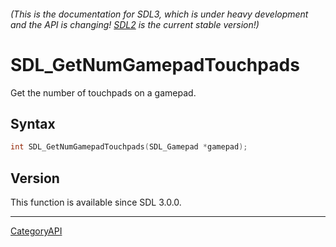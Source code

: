 ====== (This is the documentation for SDL3, which is under heavy development and the API is changing! [https://wiki.libsdl.org/ SDL2] is the current stable version!) ======
= SDL_GetNumGamepadTouchpads =

Get the number of touchpads on a gamepad.

== Syntax ==

<syntaxhighlight lang='c'>
int SDL_GetNumGamepadTouchpads(SDL_Gamepad *gamepad);
</syntaxhighlight>

== Version ==

This function is available since SDL 3.0.0.

----
[[CategoryAPI]]


